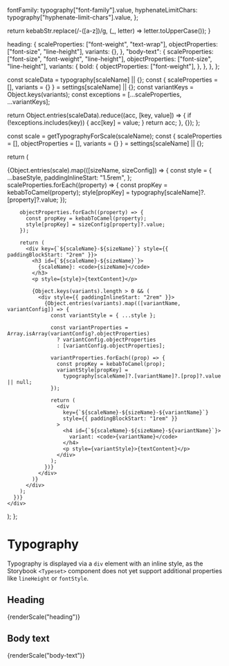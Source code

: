 
<Meta title="Amsterdam/Typography" />


  fontFamily: typography["font-family"].value,
  hyphenateLimitChars: typography["hyphenate-limit-chars"].value,
};

  return kebabStr.replace(/-([a-z])/g, (_, letter) => letter.toUpperCase());
}

  heading: {
    scaleProperties: ["font-weight", "text-wrap"],
    objectProperties: ["font-size", "line-height"],
    variants: {},
  },
  "body-text": {
    scaleProperties: ["font-size", "font-weight", "line-height"],
    objectProperties: ["font-size", "line-height"],
    variants: {
      bold: {
        objectProperties: ["font-weight"],
      },
    },
  },
};

  const scaleData = typography[scaleName] || {};
  const { scaleProperties = [], variants = {} } = settings[scaleName] || {};
  const variantKeys = Object.keys(variants);
  const exceptions = [...scaleProperties, ...variantKeys];

return Object.entries(scaleData).reduce((acc, [key, value]) => {
if (!exceptions.includes(key)) {
acc[key] = value;
}
return acc;
}, {});
};

  const scale = getTypographyForScale(scaleName);
  const { scaleProperties = [], objectProperties = [], variants = {} } = settings[scaleName] || {};

return (
<div>
{Object.entries(scale).map(([sizeName, sizeConfig]) => {
const style = {
...baseStyle,
paddingInlineStart: "1.5rem",
};
scaleProperties.forEach((property) => {
const propKey = kebabToCamel(property);
style[propKey] = typography[scaleName]?.[property]?.value;
});

        objectProperties.forEach((property) => {
          const propKey = kebabToCamel(property);
          style[propKey] = sizeConfig[property]?.value;
        });

        return (
          <div key={`${scaleName}-${sizeName}`} style={{ paddingBlockStart: "2rem" }}>
            <h3 id={`${scaleName}-${sizeName}`}>
              {scaleName}: <code>{sizeName}</code>
            </h3>
            <p style={style}>{textContent}</p>

            {Object.keys(variants).length > 0 && (
              <div style={{ paddingInlineStart: "2rem" }}>
                {Object.entries(variants).map(([variantName, variantConfig]) => {
                  const variantStyle = { ...style };

                  const variantProperties = Array.isArray(variantConfig?.objectProperties)
                    ? variantConfig.objectProperties
                    : [variantConfig.objectProperties];

                  variantProperties.forEach((prop) => {
                    const propKey = kebabToCamel(prop);
                    variantStyle[propKey] =
                      typography[scaleName]?.[variantName]?.[prop]?.value || null;
                  });

                  return (
                    <div
                      key={`${scaleName}-${sizeName}-${variantName}`}
                      style={{ paddingBlockStart: "1rem" }}
                    >
                      <h4 id={`${scaleName}-${sizeName}-${variantName}`}>
                        variant: <code>{variantName}</code>
                      </h4>
                      <p style={variantStyle}>{textContent}</p>
                    </div>
                  );
                })}
              </div>
            )}
          </div>
        );
      })}
    </div>

);
};

# Typography

Typography is displayed via a `div` element with an inline style, as the Storybook `<Typeset>` component does not yet support additional properties like `lineHeight` or `fontStyle`.

## Heading

<div>{renderScale("heading")}</div>

## Body text

<div>{renderScale("body-text")}</div>
